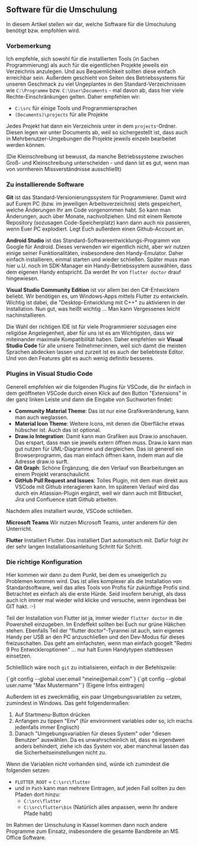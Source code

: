 
## Software für die Umschulung

In diesem Artikel stellen wir dar, welche Software für die Umschulung benötigt bzw. empfohlen wird.

### Vorbemerkung

Ich empfehle, sich sowohl für die installierten Tools (in Sachen Programmierung) als auch für die eigentlichen Projekte jeweils ein Verzeichnis anzulegen. Und aus Bequemlichkeit sollten diese einfach erreichbar sein. Außerdem geschieht von Seiten des Betriebssystems für unseren Geschmack zu viel Ungeplantes in den Standard-Verzeichnissen wie `C:\Programme` bzw. `C:\User\Documents` - mal davon ab, dass hier viele Rechte-Einschränkungen gelten. Daher empfehlen wir:

- `C:\src` für einige Tools und Programmiersprachen
- `(Documents)\projects` für alle Projekte

Jedes Projekt hat dann ein Verzeichnis unter in dem `projects`-Ordner. Diesen legen wir unter Documents ab, weil so sichergestellt ist, dass auch in Mehrbenutzer-Umgebungen die Projekte jeweils einzeln bearbeitet werden können.

(Die Kleinschreibung ist bewusst, da manche Betriebssysteme zwischen Groß- und Kleinschreibung unterscheiden - und dann ist es gut, wenn man von vornherein Missverständnisse ausschließt)

### Zu installierende Software

**Git** ist das Standard-Versionierungssystem für Programmierer. Damit wird auf Eurem PC (bzw. im jeweiligen Arbeitsverzeichnis) stets gespeichert, welche Änderungen Ihr am Code vorgenommen habt. So kann man Änderungen, auch über Monate, nachvollziehen. Und mit einem Remote Repository (sozusagen Code-Speicherplatz) kann dann auch nix passieren, wenn Euer PC explodiert. Legt Euch außerdem einen Github-Account an.

**Android Studio** ist das Standard-Softwareentwicklungs-Programm von Google für Android. Dieses verwenden wir eigentlich nicht, aber wir nutzen einige seiner Funktionalitäten, insbesondere den Handy-Emulator. Daher einfach installieren, einmal starten und wieder schließen. Später muss man hier u.U. noch im SDK-Manager ein Handy-Betriebssystem auswählen, dass dem eigenen Handy entspricht. Da werdet Ihr von `flutter doctor` drauf hingewiesen.

**Visual Studio Community Edition** ist vor allem bei den C#-Entwicklern beliebt. Wir benötigen es, um Windows-Apps mittels Flutter zu entwickeln. Wichtig ist dabei, die "Desktop-Entwicklung mit C++" zu aktivieren in der Installation. Nun gut, was heißt wichtig ... Man kann Vergessenes leicht nachinstallieren.

Die Wahl der richtigen IDE ist für viele Programmierer sozusagen eine religiöse Angelegenheit, aber für uns ist es am Wichtigsten, dass wir miteinander maximale Kompatibilität haben. Daher empfehlen wir **Visual Studio Code** für alle unsere Teilnehmer:innen, weil sich damit die meisten Sprachen abdecken lassen und zurzeit ist es auch der beliebteste Editor. Und von den Features gibt es auch wenig definitiv besseres.

### Plugins in Visual Studio Code

Generell empfehlen wir die folgenden Plugins für VSCode, die Ihr einfach in dem geöffneten VSCode durch einen Klick auf den Button "Extensions" in der ganz linken Leiste und dann die Eingabe von Suchworten findet:

- **Community Material Theme**: Das ist nur eine Grafikveränderung, kann man auch weglassen.
- **Material Icon Theme**: Weitere Icons, mit denen die Oberfläche etwas hübscher ist. Auch das ist optional.
- **Draw.io Integration**: Damit kann man Grafiken aus Draw.io anschauen. Das erspart, dass man sie jeweils extern öffnen muss. Draw.io kann man gut nutzen für UML-Diagramme und dergleichen. Das ist generell ein Browserprogramm, das man einfach öffnen kann, indem man auf die Adresse draw.io surft.
- **Git Graph**: Schöne Ergänzung, die den Verlauf von Bearbeitungen an einem Projekt veranschaulicht.
- **GitHub Pull Request and Issues**: Tolles Plugin, mit dem man direkt aus VSCode mit Github interagieren kann. Im späteren Verlauf wird das durch ein Atlassian-Plugin ergänzt, weil wir dann auch mit Bitbucket, Jira und Confluence statt Github arbeiten.

Nachdem alles installiert wurde, VSCode schließen.

**Microsoft Teams** Wir nutzen Microsoft Teams, unter anderem für den Unterricht.

**Flutter** Installiert Flutter. Das installiert Dart automatisch mit. Dafür folgt ihr der sehr langen Installationsanleitung Schritt für Schritt.

### Die richtige Konfiguration

Hier kommen wir dann zu dem Punkt, bei dem es unweigerlich zu Problemen kommen wird. Das ist alles komplexer als die Installation von Standardsoftware, weil das alles Tools von Profis für zukünftige Profis sind. Betrachtet es einfach als die erste Hürde. Seid insofern beruhigt, als dass auch ich immer mal wieder wild klicke und versuche, wenn irgendwas bei GIT hakt. :-)

Teil der Installation von Flutter ist ja, immer wieder `flutter doctor` in die Powershell einzugeben. Im Endeffekt sollten bei Euch nur grüne Häkchen stehen. Ebenfalls Teil der "flutter doctor"-Tyrannei ist auch, sein eigenes Handy per USB an den PC anzuschließen und den Dev-Modus für dieses freizuschalten. Das geht am einfachsten, wenn man einfach googelt "Redmi 9 Pro Entwickleroptionen" ... nur halt Euren Handytypen stattdessen einsetzen.

Schließlich wäre noch `git` zu initialisieren, einfach in der Befehlszeile:

<InlineCodeHighlight language="sh">
  {`git config --global user.email "meine@email.com"`}
</InlineCodeHighlight>

<InlineCodeHighlight language="sh">
  {`git config --global user.name "Max Mustermann"`}
</InlineCodeHighlight>
(Eigene Infos eintragen)

Außerdem ist es zweckmäßig, ein paar Umgebungsvariablen zu setzen, zumindest in Windows. Das geht folgendermaßen:

1. Auf Startmenu-Button drücken
2. Anfangen zu tippen "Env" (für environment variables oder so, ich machs jedenfalls immer Englisch)
3. Danach "Umgebungsvariablen für dieses System" oder "diesen Benutzer" auswählen. Da es unwahrscheinlich ist, dass es irgendwen anders behindert, ziehe ich das System vor, aber manchmal lassen das die Sicherheitseinstellungen nicht zu.

Wenn die Variablen nicht vorhanden sind, würde ich zumindest die folgenden setzen:

- `FLUTTER_ROOT` = `C:\src\flutter`
- und in `Path` kann man mehrere Eintragen, auf jeden Fall sollten zu den Pfaden dort hinzu:
  - `C:\src\flutter`
  - `C:\src\flutter\bin` (Natürlich alles anpassen, wenn Ihr andere Pfade habt)

Im Rahmen der Umschulung in Kassel kommen dann noch andere Programme zum Einsatz, insbesondere die gesamte Bandbreite an MS Office Software.
